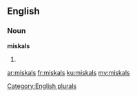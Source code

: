 ==English==

===Noun===
'''miskals'''

# {{plural of|[[miskal]]}}

[[Category:English plurals]]

[[ar:miskals]]
[[fr:miskals]]
[[ku:miskals]]
[[my:miskals]]